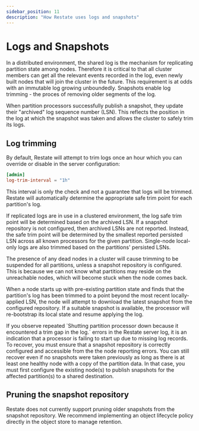 ```yaml
---
sidebar_position: 11
description: "How Restate uses logs and snapshots"
---
```



# Logs and Snapshots

In a distributed environment, the shared log is the mechanism for replicating partition state among nodes. Therefore it is critical to that all cluster members can get all the relevant events recorded in the log, even newly built nodes that will join the cluster in the future. This requirement is at odds with an immutable log growing unboundedly. Snapshots enable log trimming - the proces of removing older segments of the log.

When partition processors successfully publish a snapshot, they update their "archived" log sequence number (LSN). This reflects the position in the log at which the snapshot was taken and allows the cluster to safely trim its logs.

## Log trimming

By default, Restate will attempt to trim logs once an hour which you can override or disable in the server configuration:

```toml
[admin]
log-trim-interval = "1h"
```

This interval is only the check and not a guarantee that logs will be trimmed. Restate will automatically determine the appropriate safe trim point for each partition's log.

If replicated logs are in use in a clustered environment, the log safe trim point will be determined based on the archived LSN. If a snapshot repository is not configured, then archived LSNs are not reported. Instead, the safe trim point will be determined by the smallest reported persisted LSN across all known processors for the given partition. Single-node local-only logs are also trimmed based on the partitions' persisted LSNs.

The presence of any dead nodes in a cluster will cause trimming to be suspended for all partitions, unless a snapshot repository is configured. This is because we can not know what partitions may reside on the unreachable nodes, which will become stuck when the node comes back.

When a node starts up with pre-existing partition state and finds that the partition's log has been trimmed to a point beyond the most recent locally-applied LSN, the node will attempt to download the latest snapshot from the configured repository. If a suitable snapshot is available, the processor will re-bootstrap its local state and resume applying the log.

<Admonition type="note" title="Handling log trim gap errors">
    If you observe repeated `Shutting partition processor down because it encountered a trim gap in the log.` errors in the Restate server log, it is an indication that a processor is failing to start up due to missing log records. To recover, you must ensure that a snapshot repository is correctly configured and accessible from the the node reporting errors. You can still recover even if no snapshots were taken previously as long as there is at least one healthy node with a copy of the partition data. In that case, you must first configure the existing node(s) to publish snapshots for the affected partition(s) to a shared destination.
</Admonition>

## Pruning the snapshot repository

<Admonition type="warning" title="Pruning">
    Restate does not currently support pruning older snapshots from the snapshot repository. We recommend implementing an object lifecycle policy directly in the object store to manage retention.
</Admonition>
